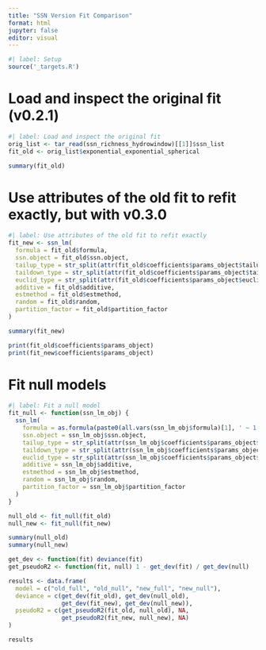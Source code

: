 ```yaml
---
title: "SSN Version Fit Comparison"
format: html
jupyter: false
editor: visual
---
```


```r
#| label: Setup
source('_targets.R')
```

# Load and inspect the original fit (v0.2.1)
```r
#| label: Load and inspect the original fit
orig_list <- tar_read(ssn_richness_hydrowindow)[[1]]$ssn_list
fit_old <- orig_list$exponential_exponential_spherical 

summary(fit_old)
```

# Use attributes of the old fit to refit exactly, but with v0.3.0
```r
#| label: Use attributes of the old fit to refit exactly
fit_new <- ssn_lm(
  formula = fit_old$formula,
  ssn.object = fit_old$ssn.object,
  tailup_type = str_split(attr(fit_old$coefficients$params_object$tailup, 'class'), '_')[[1]][2],
  taildown_type = str_split(attr(fit_old$coefficients$params_object$taildown, 'class'), '_')[[1]][2],
  euclid_type = str_split(attr(fit_old$coefficients$params_object$euclid, 'class'), '_')[[1]][2],
  additive = fit_old$additive,
  estmethod = fit_old$estmethod,
  random = fit_old$random,
  partition_factor = fit_old$partition_factor
)

summary(fit_new)

print(fit_old$coefficients$params_object)
print(fit_new$coefficients$params_object)
```

# Fit null models
```r
#| label: Fit a null model
fit_null <- function(ssn_lm_obj) {
  ssn_lm(
    formula = as.formula(paste0(all.vars(ssn_lm_obj$formula)[1], ' ~ 1')),
    ssn.object = ssn_lm_obj$ssn.object,
    tailup_type = str_split(attr(ssn_lm_obj$coefficients$params_object$tailup, 'class'), '_')[[1]][2],
    taildown_type = str_split(attr(ssn_lm_obj$coefficients$params_object$taildown, 'class'), '_')[[1]][2],
    euclid_type = str_split(attr(ssn_lm_obj$coefficients$params_object$euclid, 'class'), '_')[[1]][2],
    additive = ssn_lm_obj$additive,
    estmethod = ssn_lm_obj$estmethod,
    random = ssn_lm_obj$random,
    partition_factor = ssn_lm_obj$partition_factor
  )
}

null_old <- fit_null(fit_old)
null_new <- fit_null(fit_new)

summary(null_old)
summary(null_new)

get_dev <- function(fit) deviance(fit)
get_pseudoR2 <- function(fit, null) 1 - get_dev(fit) / get_dev(null)

results <- data.frame(
  model = c("old_full", "old_null", "new_full", "new_null"),
  deviance = c(get_dev(fit_old), get_dev(null_old),
               get_dev(fit_new), get_dev(null_new)),
  pseudoR2 = c(get_pseudoR2(fit_old, null_old), NA,
               get_pseudoR2(fit_new, null_new), NA)
)

results
```